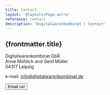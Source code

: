 ```yaml
---
title: Contact
layout: '@layouts/Page.astro'
reference: contact
description: 'Digitalwarenkombinat | Contact'
---
```



<article class='text-center flex flex-col my-0'>
  <h1>{frontmatter.title}</h1>

Digitalwarenkombinat GbR<br/>
Anne Mühlich and Gerd Müller<br/>
04317 Leipzig<br/>

e-mail: info@digitalwarenkombinat.de

<div>
  <Button href={siteMail}>Email us!</Button>
</div>

</article>
